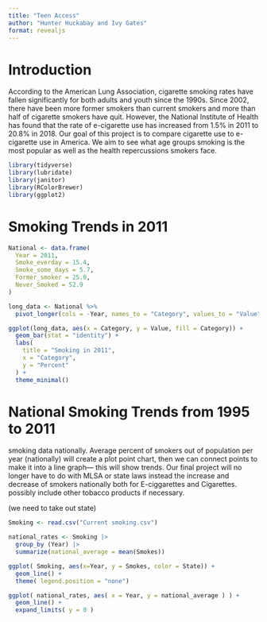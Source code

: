 ```yaml
---
title: "Teen Access"
author: "Hunter Huckabay and Ivy Gates"
format: revealjs
---
```


# Introduction 
According to the American Lung Association, cigarette smoking rates have fallen significantly for both adults and youth since the 1990s. Since 2002, there have been more former smokers than current smokers and more than half of cigarette smokers have quit. However, the National Institute of Health has found that the rate of e-cigarette use has increased from 1.5% in 2011 to 20.8% in 2018. Our goal of this project is to compare cigarette use to e-cigarette use in America. We aim to see what age groups smoking is the most popular as well as the health repercussions smokers face.


```r
library(tidyverse)
library(lubridate)
library(janitor)
library(RColorBrewer)
library(ggplot2)
```


# Smoking Trends in 2011

```r
National <- data.frame(
  Year = 2011,
  Smoke_everday = 15.4,
  Smoke_some_days = 5.7,
  Former_smoker = 25.0,
  Never_Smoked = 52.9
)

long_data <- National %>%
  pivot_longer(cols = -Year, names_to = "Category", values_to = "Value")

ggplot(long_data, aes(x = Category, y = Value, fill = Category)) +
  geom_bar(stat = "identity") +
  labs(
    title = "Smoking in 2011",
    x = "Category",
    y = "Percent"
  ) +
  theme_minimal()
```



# National Smoking Trends from 1995 to 2011
smoking data nationally. 
Average  percent of smokers out of population per year (nationally) will create a plot point chart, then we can connect points to make it into a line graph— this will show trends. 
Our final project will no longer have to do with MLSA or state laws
instead the increase and decrease of smokers nationally both for E-ciggarettes and Cigarettes. 
possibly include other tobacco products if necessary. 



(we need to take out state)

```r
Smoking <- read.csv("Current smoking.csv")

national_rates <- Smoking |> 
  group_by (Year) |> 
  summarize(national_average = mean(Smokes))

ggplot( Smoking, aes(x=Year, y = Smokes, color = State)) + 
  geom_line() +
  theme( legend.position = "none")

ggplot( national_rates, aes( x = Year, y = national_average ) ) +
  geom_line() +
  expand_limits( y = 0 )

```


